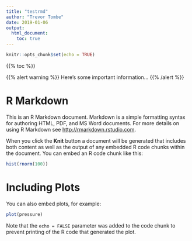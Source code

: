 ```yaml
---
title: "testrmd"
author: "Trevor Tombe"
date: 2019-01-06
output: 
  html_document:
    toc: true
---
```


```r
knitr::opts_chunk$set(echo = TRUE)
```

{{% toc %}}

{{% alert warning %}}
Here's some important information...
{{% /alert %}}

# R Markdown

This is an R Markdown document. Markdown is a simple formatting syntax for authoring HTML, PDF, and MS Word documents. For more details on using R Markdown see <http://rmarkdown.rstudio.com>.

When you click the **Knit** button a document will be generated that includes both content as well as the output of any embedded R code chunks within the document. You can embed an R code chunk like this:

```r
hist(rnorm(100))
```

# Including Plots

You can also embed plots, for example:

```r
plot(pressure)
```

Note that the `echo = FALSE` parameter was added to the code chunk to prevent printing of the R code that generated the plot.
